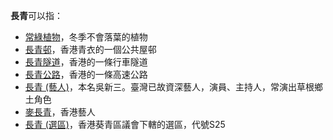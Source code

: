 '''長青'''可以指：

* [[常綠植物|常綠植物]]，冬季不會落葉的植物
* [[長青邨|長青邨]]，香港青衣的一個公共屋邨
* [[長青隧道|長青隧道]]，香港的一條行車隧道
* [[長青公路|長青公路]]，香港的一條高速公路
* [[長青_(藝人)|長青 (藝人)]]，本名吳新三。臺灣已故資深藝人，演員、主持人，常演出草根鄉土角色
* [[麥長青|麥長青]]，香港藝人
* [[長青_(選區)|長青 (選區)]]，香港葵青區議會下轄的選區，代號S25
{{disambig|CAT=二字消歧义}}